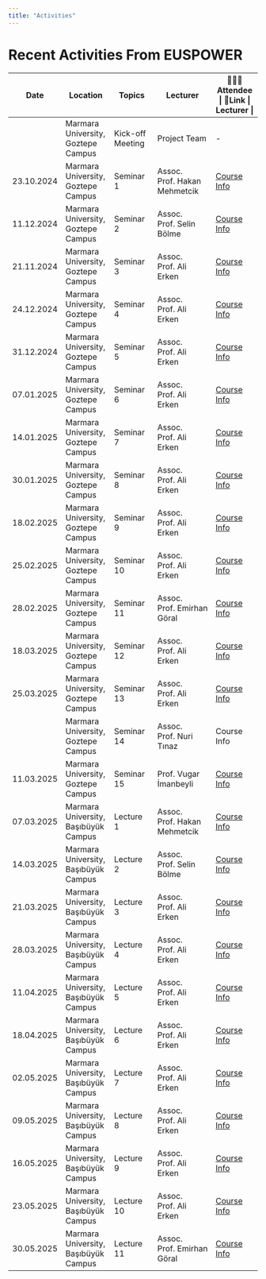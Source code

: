 ```yaml
---
title: "Activities"
---
```


# Recent Activities From EUSPOWER

| Date | Location | Topics | Lecturer | 🧑‍🤝‍🧑Attendee \| 🔗Link \| Lecturer \| |
|---------------|---------------|---------------|---------------|---------------|
|  | Marmara University, Goztepe Campus | Kick-off Meeting | Project Team | \- |
| 23.10.2024 | Marmara University, Goztepe Campus | Seminar 1 | Assoc. Prof. Hakan Mehmetcik | [Course Info](Lecture/Seminar1.html#/title-slide) |
| 11.12.2024 | Marmara University, Goztepe Campus | Seminar 2 | Assoc. Prof. Selin Bölme | [Course Info](Lecture/Seminar2.html#/title-slide) |
| 21.11.2024 | Marmara University, Goztepe Campus | Seminar 3 | Assoc. Prof. Ali Erken | [Course Info](Lecture/Seminar3.html#/title-slide) |
| 24.12.2024 | Marmara University, Goztepe Campus | Seminar 4 | Assoc. Prof. Ali Erken | [Course Info](Lecture/Seminar4.html#/title-slide) |
| 31.12.2024 | Marmara University, Goztepe Campus | Seminar 5 | Assoc. Prof. Ali Erken | [Course Info](Lecture/Seminar5.html#/title-slide) |
| 07.01.2025 | Marmara University, Goztepe Campus | Seminar 6 | Assoc. Prof. Ali Erken | [Course Info](Lecture/Seminar6.html#/title-slide) |
| 14.01.2025 | Marmara University, Goztepe Campus | Seminar 7 | Assoc. Prof. Ali Erken | [Course Info](Lecture/Seminar7.html#/title-slide) |
| 30.01.2025 | Marmara University, Goztepe Campus | Seminar 8 | Assoc. Prof. Ali Erken | [Course Info](Lecture/Seminar8.html#/title-slide) |
| 18.02.2025 | Marmara University, Goztepe Campus | Seminar 9 | Assoc. Prof. Ali Erken | [Course Info](Lecture/Seminar9.html#/title-slide) |
| 25.02.2025 | Marmara University, Goztepe Campus | Seminar 10 | Assoc. Prof. Ali Erken | [Course Info](Lecture/Lecture10.html#/title-slide) |
| 28.02.2025 | Marmara University, Goztepe Campus | Seminar 11 | Assoc. Prof. Emirhan Göral | [Course Info](Lecture/Lecture11.html#/title-slide) |
| 18.03.2025 | Marmara University, Goztepe Campus | Seminar 12 | Assoc. Prof. Ali Erken | [Course Info](Lecture/Lecture12.html#/title-slide) |
| 25.03.2025 | Marmara University, Goztepe Campus | Seminar 13 | Assoc. Prof. Ali Erken | [Course Info](Lecture/Seminar13.html#/section) |
|  | Marmara University, Goztepe Campus | Seminar 14 | Assoc. Prof. Nuri Tınaz | Course Info |
| 11.03.2025 | Marmara University, Goztepe Campus | Seminar 15 | Prof. Vugar İmanbeyli | [Course Info](Lecture/Lecture12.html#/title-slide) |
| 07.03.2025 | Marmara University, Başıbüyük Campus | Lecture 1 | Assoc. Prof. Hakan Mehmetcik | [Course Info](Lecture/Lecture1.html#/title-slide) |
| 14.03.2025 | Marmara University, Başıbüyük Campus | Lecture 2 | Assoc. Prof. Selin Bölme | [Course Info](Lecture/Lecture2.html#/title-slide) |
| 21.03.2025 | Marmara University, Başıbüyük Campus | Lecture 3 | Assoc. Prof. Ali Erken | [Course Info](Lecture/Lecture3.html#/title-slide) |
| 28.03.2025 | Marmara University, Başıbüyük Campus | Lecture 4 | Assoc. Prof. Ali Erken | [Course Info](Lecture/Lecture4.html#/title-slide) |
| 11.04.2025 | Marmara University, Başıbüyük Campus | Lecture 5 | Assoc. Prof. Ali Erken | [Course Info](Lecture/Lecture5.html#/title-slide) |
| 18.04.2025 | Marmara University, Başıbüyük Campus | Lecture 6 | Assoc. Prof. Ali Erken | [Course Info](Lecture/Lecture6.html#/title-slide) |
| 02.05.2025 | Marmara University, Başıbüyük Campus | Lecture 7 | Assoc. Prof. Ali Erken | [Course Info](Lecture/Lecture7.html#/title-slide) |
| 09.05.2025 | Marmara University, Başıbüyük Campus | Lecture 8 | Assoc. Prof. Ali Erken | [Course Info](Lecture/Lecture8.html#/title-slide) |
| 16.05.2025 | Marmara University, Başıbüyük Campus | Lecture 9 | Assoc. Prof. Ali Erken | [Course Info](Lecture/Lecture9.html#/title-slide) |
| 23.05.2025 | Marmara University, Başıbüyük Campus | Lecture 10 | Assoc. Prof. Ali Erken | [Course Info](Lecture/Lecture10.html#/title-slide) |
| 30.05.2025 | Marmara University, Başıbüyük Campus | Lecture 11 | Assoc. Prof. Emirhan Göral | [Course Info](Lecture/Lecture11.html#/title-slide) |
